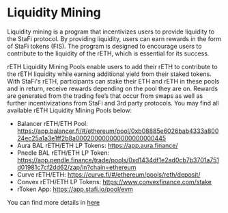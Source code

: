 # Liquidity Mining

Liquidity mining is a program that incentivizes users to provide liquidity to the StaFi protocol. By providing liquidity, users can earn rewards in the form of StaFi tokens (FIS). The program is designed to encourage users to contribute to the liquidity of the rETH, which is essential for its success.

rETH Liquidity Mining Pools enable users to add their rETH to contribute to the rETH liquidity while earning additional yield from their staked tokens. With StaFi's rETH, participants can stake their ETH and rETH in these pools and in return, receive rewards depending on the pool they are on. Rewards are generated from the trading fee’s that occur from swaps as well as further incentivizations from StaFi and 3rd party protocols. You may find all available rETH Liquidity Mining Pools below:

- Balancer rETH/ETH Pool: https://app.balancer.fi/#/ethereum/pool/0xb08885e6026bab4333a80024ec25a1a3e1ff2b8a000200000000000000000445
- Aura BAL rETH/ETH LP Tokens: https://app.aura.finance/
- Pnedle BAL rETH/ETH LP Token: https://app.pendle.finance/trade/pools/0xd1434df1e2ad0cb7b3701a751d01981c7cf2dd62/zap/in?chain=ethereum
- Curve rETH/ETH: https://curve.fi/#/ethereum/pools/reth/deposit/
- Convex rETH/ETH LP Tokens: https://www.convexfinance.com/stake
- rToken App: https://app.stafi.io/pool/evm

You can find more details in [here](https://app.stafi.io/pool/evm?net=ERC20) 

